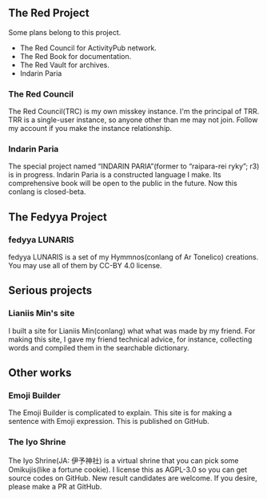 ## The Red Project

Some plans belong to this project.

- The Red Council for ActivityPub network.
- The Red Book for documentation.
- The Red Vault for archives.
- Indarin Paria

### The Red Council

The Red Council(TRC) is my own misskey instance. I'm the principal of TRR. TRR is a single-user instance, so anyone other than me may not join. Follow my account if you make the instance relationship.

### Indarin Paria

The special project named “INDARIN PARIA”(former to “raipara-rei ryky”; r3) is in progress. Indarin Paria is a constructed language I make. Its comprehensive book will be open to the public in the future. Now this conlang is closed-beta.

## The Fedyya Project

### fedyya LUNARIS

fedyya LUNARIS is a set of my Hymmnos(conlang of Ar Tonelico) creations. You may use all of them by CC-BY 4.0 license.

## Serious projects

### Lianiis Min's site

I built a site for Lianiis Min(conlang) what what was made by my friend. For making this site, I gave my friend technical advice, for instance, collecting words and compiled them in the searchable dictionary.

## Other works

### Emoji Builder

The Emoji Builder is complicated to explain. This site is for making a sentence with Emoji expression. This is published on GitHub.

### The Iyo Shrine

The Iyo Shrine(JA: 伊予神社) is a virtual shrine that you can pick some Omikujis(like a fortune cookie). I license this as AGPL-3.0 so you can get source codes on GitHub. New result candidates are welcome. If you desire, please make a PR at GitHub.
